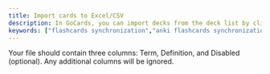 ```yaml
---
title: Import cards to Excel/CSV
description: In GoCards, you can import decks from the deck list by clicking the three-dot menu in the top-right corner.
keywords: ["flashcards synchronization","anki flashcards synchronization","cards synchronization","anki cards synchronization","study cards synchronization","anki study cards synchronization","sync flashcards","sync flashcards excel","sync flashcards csv","sync cards","sync cards excel","sync cards csv","sync study cards","sync study cards excel","sync study cards csv","anki sync","anki sync excel","anki sync csv","anki sync flashcards","anki sync flashcards excel","anki sync flashcards csv","anki sync cards","anki sync cards excel","anki sync cards csv","anki sync study cards","anki sync study cards excel","anki sync study cards csv"]
---
```


Your file should contain three columns: Term, Definition, and Disabled (optional).
Any additional columns will be ignored.